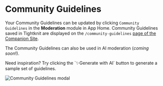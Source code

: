 
# Community Guidelines

Your Community Guidelines can be updated by clicking `Community Guidelines` in the **Moderation** module in App Home. Community Guidelines saved in Tightknit are displayed on the `/community-guidelines` [page of the Companion Site](/companion-site/pages/community-guidelines).

The Community Guidelines can also be used in AI moderation (_coming soon_!).

<Callout type="info" emoji="💡">
  Need inspiration? Try clicking the `✨Generate with AI` button to generate a
  sample set of guidelines.
</Callout>

![Community Guidelines modal](/moderation/community-guidelines-modal.png)
